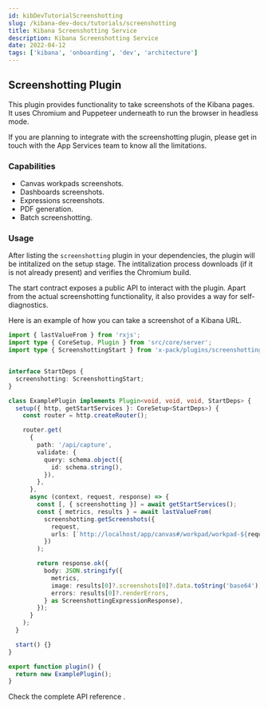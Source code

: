 ---
id: kibDevTutorialScreenshotting
slug: /kibana-dev-docs/tutorials/screenshotting
title: Kibana Screenshotting Service
description: Kibana Screenshotting Service
date: 2022-04-12
tags: ['kibana', 'onboarding', 'dev', 'architecture']
---

## Screenshotting Plugin

This plugin provides functionality to take screenshots of the Kibana pages.
It uses Chromium and Puppeteer underneath to run the browser in headless mode.

If you are planning to integrate with the screenshotting plugin, please get in touch with the App Services team to know all the limitations.

### Capabilities
- Canvas workpads screenshots.
- Dashboards screenshots.
- Expressions screenshots.
- PDF generation.
- Batch screenshotting.

### Usage
After listing the `screenshotting` plugin in your dependencies, the plugin will be intitalized on the setup stage.
The intitalization process downloads (if it is not already present) and verifies the Chromium build.

The start contract exposes a public API to interact with the plugin.
Apart from the actual screenshotting functionality, it also provides a way for self-diagnostics.

Here is an example of how you can take a screenshot of a Kibana URL.


```typescript
import { lastValueFrom } from 'rxjs';
import type { CoreSetup, Plugin } from 'src/core/server';
import type { ScreenshottingStart } from 'x-pack/plugins/screenshotting/server';


interface StartDeps {
  screenshotting: ScreenshottingStart;
}

class ExamplePlugin implements Plugin<void, void, void, StartDeps> {
  setup({ http, getStartServices }: CoreSetup<StartDeps>) {
    const router = http.createRouter();

    router.get(
      {
        path: '/api/capture',
        validate: {
          query: schema.object({
            id: schema.string(),
          }),
        },
      },
      async (context, request, response) => {
        const [, { screenshotting }] = await getStartServices();
        const { metrics, results } = await lastValueFrom(
          screenshotting.getScreenshots({
            request,
            urls: [`http://localhost/app/canvas#/workpad/workpad-${request.query.id}`],
          })
        );

        return response.ok({
          body: JSON.stringify({
            metrics,
            image: results[0]?.screenshots[0]?.data.toString('base64'),
            errors: results[0]?.renderErrors,
          } as ScreenshottingExpressionResponse),
        });
      }
    );
  }

  start() {}
}

export function plugin() {
  return new ExamplePlugin();
}
```

<DocCallOut>
  Check the complete API reference <DocLink id="kibScreenshottingPluginApi" text="here" />.
</DocCallOut>
